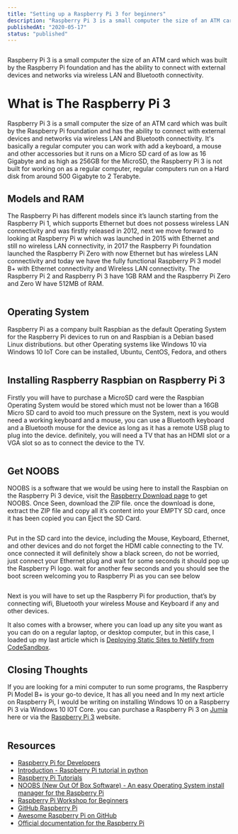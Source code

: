 ```yaml
---
title: "Setting up a Raspberry Pi 3 for beginners"
description: "Raspberry Pi 3 is a small computer the size of an ATM card which was built by the Raspberry Pi foundation and has the ability to connect with external devices and networks via wireless LAN and Bluetooth connectivity."
publishedAt: "2020-05-17"
status: "published"
---
```


<Img
  src="https://res.cloudinary.com/developerayo/image/upload/f_png,q_auto:best/v1557992620/samm-market-app-banner-03.png"
  alt=""
  width={1200}
  height={900}
  bleeed={false}
/>

Raspberry Pi 3 is a small computer the size of an ATM card which was built by the Raspberry Pi foundation and has the ability to connect with external devices and networks via wireless LAN and Bluetooth connectivity.

# What is The Raspberry Pi 3

Raspberry Pi 3 is a small computer the size of an ATM card which was built by the Raspberry Pi foundation and has the ability to connect with external devices and networks via wireless LAN and Bluetooth connectivity. It's basically a regular computer you can work with add a keyboard, a mouse and other accessories but it runs on a Micro SD card of as low as 16 Gigabyte and as high as 256GB for the MicroSD, the Raspberry Pi 3 is not built for working on as a regular computer, regular computers run on a Hard disk from around 500 Gigabyte to 2 Terabyte.

## Models and RAM

The Raspberry Pi has different models since it’s launch starting from the Raspberry Pi 1, which supports Ethernet but does not possess wireless LAN connectivity and was firstly released in 2012, next we move forward to looking at Raspberry Pi w which was launched in 2015 with Ethernet and still no wireless LAN connectivity, in 2017 the Raspberry Pi foundation launched the Raspberry Pi Zero with now Ethernet but has wireless LAN connectivity and today we have the fully functional Raspberry Pi 3 model B+ with Ethernet connectivity and Wireless LAN connectivity. The Raspberry Pi 2 and Raspberry Pi 3 have 1GB RAM and the Raspberry Pi Zero and Zero W have 512MB of RAM.

<Img
  src="https://res.cloudinary.com/developerayo/image/upload/q_auto:best/v1558122254/models.png"
  alt=""
  width={1200}
  height={900}
  bleed={false}
/>

## Operating System

Raspberry Pi as a company built Raspbian as the default Operating System for the Raspberry Pi devices to run on and Raspbian is a Debian based Linux distributions. but other Operating systems like Windows 10 via Windows 10 IoT Core can be installed, Ubuntu, CentOS, Fedora, and others

<Img
  src="https://res.cloudinary.com/developerayo/image/upload/q_100/v1558122254/Rasberrypi3_plus_Raspbian-Logo.png"
  alt=""
  width={1200}
  height={900}
  bleed={false}
/>

## Installing Raspberry Raspbian on Raspberry Pi 3

Firstly you will have to purchase a MicroSD card were the Raspbian Operating System would be stored which must not be lower than a 16GB Micro SD card to avoid too much pressure on the System, next is you would need a working keyboard and a mouse, you can use a Bluetooth keyboard and a Bluetooth mouse for the device as long as it has a remote USB plug to plug into the device. definitely, you will need a TV that has an HDMI slot or a VGA slot so as to connect the device to the TV.

<Img
  src="https://res.cloudinary.com/developerayo/image/upload/v1558122641/my-ports.jpg"
  alt=""
  width={1200}
  height={900}
  bleed={false}
/>

## Get NOOBS

NOOBS is a software that we would be using here to install the Raspbian on the Raspberry Pi 3 device, visit the [Raspberry Download page](https://www.raspberrypi.org/downloads) to get NOOBS. Once Seen, download the ZIP file. once the download is done, extract the ZIP file and copy all it’s content into your EMPTY SD card, once it has been copied you can Eject the SD Card.

<Img
  src="https://res.cloudinary.com/developerayo/image/upload/e_bgremoval/v1557941871/pi-labelled.png"
  alt=""
  width={1200}
  height={900}
  bleed={false}
/>

Put in the SD card into the device, including the Mouse, Keyboard, Ethernet, and other devices and do not forget the HDMI cable connecting to the TV. once connected it will definitely show a black screen, do not be worried, just connect your Ethernet plug and wait for some seconds it should pop up the Raspberry Pi logo. wait for another few seconds and you should see the boot screen welcoming you to Raspberry Pi as you can see below

<Img
  src="https://res.cloudinary.com/developerayo/image/upload/c_scale,w_1874/v1557941876/D5WKSvbXoAAu1oa.jpg"
  alt=""
  width={1200}
  height={900}
  bleed={false}
/>

Next is you will have to set up the Raspberry Pi for production, that’s by connecting wifi, Bluetooth your wireless Mouse and Keyboard if any and other devices.

It also comes with a browser, where you can load up any site you want as you can do on a regular laptop, or desktop computer, but in this case, I loaded up my last article which is [Deploying Static Sites to Netlify from CodeSandbox](https://shodipoayomide.com/deploying-startic-sites-from-codesandbox-to-netlify/).

## Closing Thoughts

If you are looking for a mini computer to run some programs, the Raspberry Pi Model B+ is your go-to device, It has all you need and In my next article on Raspberry Pi, I would be writing on installing Windows 10 on a Raspberry Pi 3 via Windows 10 IOT Core. you can purchase a Raspberry Pi 3 on [Jumia](https://www.jumia.com.ng/computing/raspberry-pi/) here or via the [Raspberry Pi 3](https://www.raspberrypi.org/products/raspberry-pi-3-model-b/) website.

<Img
  src="https://res.cloudinary.com/developerayo/image/upload/v1558122289/spark_gif.gif"
  alt=""
  width={1200}
  height={900}
  bleed={false}
/>

## Resources

- [Raspberry Pi for Developers](https://www.pluralsight.com/courses/raspberry-pi-for-developers?gclid=CjwKCAjwlPTmBRBoEiwAHqpvhcLhnmFPSav0GJcSaA2aDicWAmj9pR21yMhtMzl0SgdCKTUiGGHTLBoCBNUQAvD_BwE&ef_id=CjwKCAjwlPTmBRBoEiwAHqpvhcLhnmFPSav0GJcSaA2aDicWAmj9pR21yMhtMzl0SgdCKTUiGGHTLBoCBNUQAvD_BwE:G:s&s_kwcid=AL!5668!3!296249057644!b!!g!!&aid=7010a000002LUv2AAG&promo=&oid=&utm_source=non_branded&utm_medium=digital_paid_search_google&utm_campaign=XYZ_EMEA_Dynamic&utm_content=)
- [Introduction - Raspberry Pi tutorial in python](https://pythonprogramming.net/introduction-raspberry-pi-tutorials/)
- [Raspberry Pi Tutorials](https://tutorials-raspberrypi.com/)
- [NOOBS (New Out Of Box Software) - An easy Operating System install manager for the Raspberry Pi](https://github.com/raspberrypi/noobs)
- [Raspberry Pi Workshop for Beginners](https://core-electronics.com.au/tutorials/raspberry-pi-workshop-for-beginners.html)
- [GitHub Raspberry Pi](https://github.com/raspberrypi)
- [Awesome Raspberry Pi on GitHub](https://github.com/thibmaek/awesome-raspberry-pi)
- [Official documentation for the Raspberry Pi](https://github.com/raspberrypi/documentation)
